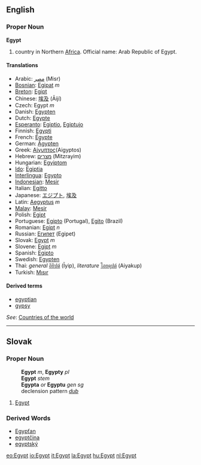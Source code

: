 ==English==

=== Proper Noun ===
'''Egypt'''
{{wikipedia}}
# country in Northern [[Africa]]. Official name: Arab Republic of Egypt.
==== Translations ====
*Arabic: [[مصر]] (Misr)
*[[Bosnian]]: [[Egipat]] ''m''
*[[Breton]]: [[Egipt]]
*Chinese: [[埃及]] (Āijí)
*Czech: Egypt ''m''
*Danish: [[Egypten]]
*Dutch: [[Egypte]]
*[[Esperanto]]: [[Egiptio]], [[Egiptujo]]
*Finnish: [[Egypti]]
*French: [[Égypte]]
*German: [[Ägypten]]
*Greek: [[Αίγυπτος]](Aigyptos)
*Hebrew: [[מצרים]] (Mitzrayim)
*Hungarian: [[Egyiptom]]
*[[Ido]]: [[Egiptia]]
*[[Interlingua]]: [[Egypto]]
*[[Indonesian]]: [[Mesir]]
*Italian: [[Egitto]]
*Japanese: [[エジプト]], [[埃及]]
*Latin: [[Aegyptus]] ''m''
*[[Malay]]: [[Mesir]]
*Polish: [[Egipt]]
*Portuguese: [[Egipto]] (Portugal), [[Egito]] (Brazil)
*Romanian: [[Egipt]] ''n''
*Russian: [[Египет]] (Egipet)
*Slovak: [[Egypt#Slovak|Egypt]] ''m''
*Slovene: [[Egipt]] ''m''
*Spanish: [[Egipto]]
*Swedish: [[Egypten]]
*Thai: ''general'' [[อิยิปต์]] (&#298;yip), ''literature'' [[ไอยคุปต์]] (Aiyakup)
*Turkish: [[Mısır]]

====Derived terms====
*[[egyptian]]
*[[gypsy]]

''See'': [[Countries of the world]]
----

== Slovak ==
=== Proper Noun ===
:'''Egypt''' ''m'', '''Egypty''' ''pl''
:'''Egypt''' ''stem''
:'''Egypta''' ''or'' '''Egyptu''' ''gen sg''
:declension pattern ''[[Slovak declension pattern dub|dub]]''
# [[Egypt#English|Egypt]]

=== Derived Words ===
* [[Egypťan#Slovak|Egypťan]]
* [[egyptčina#Slovak|egyptčina]]
* [[egyptský]]

[[eo:Egypt]]
[[io:Egypt]]
[[it:Egypt]]
[[la:Egypt]]
[[hu:Egypt]]
[[nl:Egypt]]
